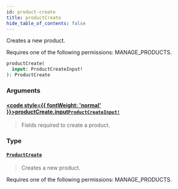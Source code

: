 ```yaml
---
id: product-create
title: productCreate
hide_table_of_contents: false
---
```








Creates a new product. 

Requires one of the following permissions: MANAGE_PRODUCTS.

```graphql
productCreate(
  input: ProductCreateInput!
): ProductCreate
```


### Arguments

#### [<code style={{ fontWeight: 'normal' }}>productCreate.<b>input</b></code>](#)<Bullet />[`ProductCreateInput!`](../../../developer/api-reference/inputs/product-create-input) <Badge class="secondary" text="non-null"/> <Badge class="secondary" text="input"/>
> Fields required to create a product.
> 

### Type

#### [`ProductCreate`](../../../developer/api-reference/objects/product-create) <Badge class="secondary" text="object"/>
> Creates a new product. 

Requires one of the following permissions: MANAGE_PRODUCTS.
> 





